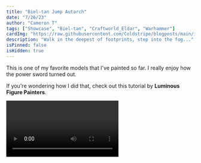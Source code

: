 ```yaml
---
title: "Biel-tan Jump Autarch"
date: "7/26/23"
author: "Cameron T"
tags: ["Showcase", "Biel-tan", "Craftworld_Eldar", "Warhammer"]
cardImg: "https://raw.githubusercontent.com/Coldstripe/blogposts/main/images/autarch-collage.jpg"
description: "Walk in the deepest of footprints, step into the fog..."
isPinned: false
isHidden: true
---
```


This is one of my favorite models that I've painted so far. I really enjoy how the power sword turned out.

If you're wondering how I did that, check out this tutorial by **Luminous Figure Painters**.

<Video id="dJig1zW3TfI" />

Painting white can be tough, but Apothecary White contrast paint from Citadel was a big help for this project.

<MDXImage
  src="https://raw.githubusercontent.com/Coldstripe/blogposts/main/images/autarch-front.jpg"
  alt="Jump Autarch viewed from front"
/>

<MDXImage
  src="https://raw.githubusercontent.com/Coldstripe/blogposts/main/images/autarch-right.jpg"
  alt="Jump Autarch viewed from right"
/>

<MDXImage
  src="https://raw.githubusercontent.com/Coldstripe/blogposts/main/images/autarch-left.jpg"
  alt="Jump Autarch viewed from left"
/>

<MDXImage
  src="https://raw.githubusercontent.com/Coldstripe/blogposts/main/images/autarch-back.jpg"
  alt="Jump Autarch viewed from back"
/>
